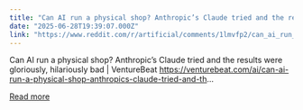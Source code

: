 ```yaml
---
title: "Can AI run a physical shop? Anthropic’s Claude tried and the results were gloriously, hilariously bad"
date: "2025-06-28T19:39:07.000Z"
link: "https://www.reddit.com/r/artificial/comments/1lmvfp2/can_ai_run_a_physical_shop_anthropics_claude/"
---
```


Can AI run a physical shop? Anthropic’s Claude tried and the results were gloriously, hilariously bad | VentureBeat https://venturebeat.com/ai/can-ai-run-a-physical-shop-anthropics-claude-tried-and-th...

[Read more](https://www.reddit.com/r/artificial/comments/1lmvfp2/can_ai_run_a_physical_shop_anthropics_claude/)
